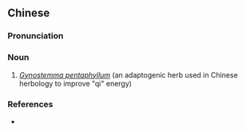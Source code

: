 {{also|绞股蓝}}
==Chinese==
{{zh-forms|s=绞股蓝}}

===Pronunciation===
{{zh-pron
|m=jiǎogǔlán
|cat=n
}}

===Noun===
{{zh-noun}}

# ''[[w:Gynostemma pentaphyllum|Gynostemma pentaphyllum]]'' (an adaptogenic herb used in Chinese herbology to improve "qi" energy)

===References===
* {{pedialite|绞股蓝|lang=zh}}